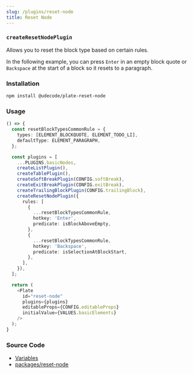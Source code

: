 ```yaml
---
slug: /plugins/reset-node
title: Reset Node
---
```


### `createResetNodePlugin`

Allows you to reset the block type based on certain rules.

In the following example, you can press `Enter` in an empty block quote or `Backspace` at the start of a block so it resets to a paragraph.

### Installation

```bash npm2yarn
npm install @udecode/plate-reset-node
```

### Usage

```ts live
() => {
  const resetBlockTypesCommonRule = {
    types: [ELEMENT_BLOCKQUOTE, ELEMENT_TODO_LI],
    defaultType: ELEMENT_PARAGRAPH,
  };

  const plugins = [
    ...PLUGINS.basicNodes,
    createListPlugin(),
    createTablePlugin(),
    createSoftBreakPlugin(CONFIG.softBreak),
    createExitBreakPlugin(CONFIG.exitBreak),
    createTrailingBlockPlugin(CONFIG.trailingBlock),
    createResetNodePlugin({
      rules: [
        {
          ...resetBlockTypesCommonRule,
          hotkey: 'Enter',
          predicate: isBlockAboveEmpty,
        },
        {
          ...resetBlockTypesCommonRule,
          hotkey: 'Backspace',
          predicate: isSelectionAtBlockStart,
        },
      ],
    }),
  ];

  return (
    <Plate
      id="reset-node"
      plugins={plugins}
      editableProps={CONFIG.editableProps}
      initialValue={VALUES.basicElements}
    />
  );
}
```

### Source Code

- [Variables](https://github.com/udecode/plate/blob/main/docs/src/live/live.tsx)
- [packages/reset-node](https://github.com/udecode/plate/tree/main/packages/reset-node/src)
